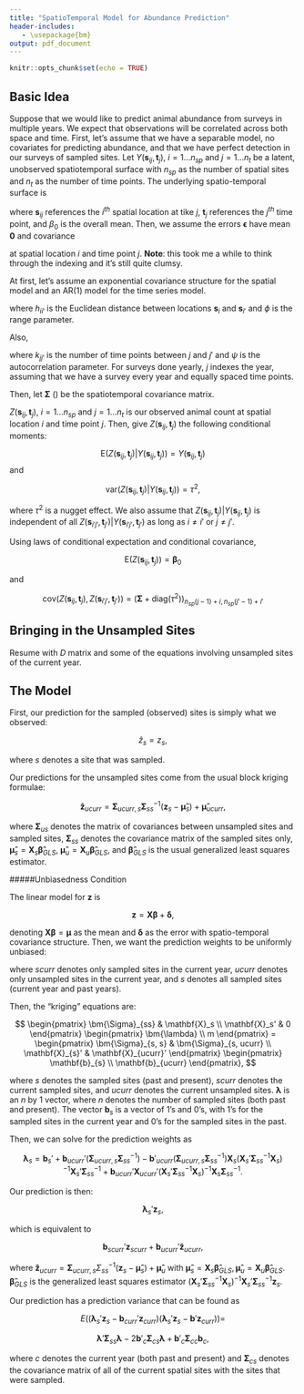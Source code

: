 ```yaml
---
title: "SpatioTemporal Model for Abundance Prediction"
header-includes:
   - \usepackage{bm} 
output: pdf_document
---
```


```r
knitr::opts_chunk$set(echo = TRUE)
```

## Basic Idea

Suppose that we would like to predict animal abundance from surveys in multiple years. We expect that observations will be correlated across both space and time. First, let's assume that we have a separable model, no covariates for predicting abundance, and that we have perfect detection in our surveys of sampled sites. Let $Y(\mathbf{s}_{ij}, \mathbf{t}_j)$, $i = 1 \ldots n_{sp}$ and $j = 1 \ldots n_{t}$ be a latent, unobserved spatiotemporal surface with $n_{sp}$ as the number of spatial sites and $n_t$ as the number of time points. The underlying spatio-temporal surface is

\begin{equation}
Y(\mathbf{s}_{ij}, \mathbf{t}_j) = \bm{\beta}_0 + \bm{\epsilon}(\mathbf{s}_{ij}, \mathbf{t}_j),
\end{equation}

where $\mathbf{s}_{ij}$ references the $i^{th}$ spatial location at tike $j$, $\mathbf{t}_j$ references the $j^{th}$ time point, and $\beta_0$ is the overall mean. Then, we assume the errors $\bm{\epsilon}$ have mean $\mathbf{0}$ and covariance

<!-- and spatiotemporal covariance matrix $\bm{\Sigma}$ with element $i, j$ of $\bm{\Sigma}$ as -->

\begin{equation}
\label{equation:covariancemat}
\bm{\Sigma}_{n_{sp}(j - 1) + i, n_{sp}(j' - 1) + i'} = \sigma^2 \rho_1 (\vert\vert \mathbf{s}_i - \mathbf{s}_{i'} \vert \vert) \rho_2 (\vert\vert \mathbf{t}_j - \mathbf{t}_{j'} \vert \vert). 
\end{equation}

at spatial location $i$ and time point $j$. __Note__: this took me a while to think through the indexing and it's still quite clumsy.

At first, let's assume an exponential covariance structure for the spatial model and an AR(1) model for the time series model.

\begin{equation}
\rho_1 (\vert\vert \mathbf{s}_i - \mathbf{s}_{i'} \vert \vert) = \text{exp}(-h_{ii'} / \phi),
\end{equation}

where $h_{ii'}$ is the Euclidean distance between locations $\mathbf{s}_i$ and $\mathbf{s}_{i'}$ and $\phi$ is the range parameter.

Also,

\begin{equation}
\rho_2 (\vert\vert \mathbf{t}_j - \mathbf{t}_{j'} \vert \vert) = \psi^{k_{jj'}},
\end{equation}

where $k_{jj'}$ is the number of time points between $j$ and $j'$ and $\psi$ is the autocorrelation parameter. For surveys done yearly, $j$ indexes the year, assuming that we have a survey every year and equally spaced time points.

Then, let $\bm{\Sigma}$ (\ref{equation:covariancemat}) be the spatiotemporal covariance matrix.

$Z(\mathbf{s}_{ij}, \mathbf{t}_j)$, $i = 1 \ldots n_{sp}$ and $j = 1 \ldots n_{t}$ is our observed animal count at spatial location $i$ and time point $j$. Then, give $Z(\mathbf{s}_{ij}, \mathbf{t}_j)$ the following conditional moments:

$$
\text{E}(Z(\mathbf{s}_{ij}, \mathbf{t}_j) \vert Y(\mathbf{s}_{ij}, \mathbf{t}_j)) = Y(\mathbf{s}_{ij}, \mathbf{t}_j)
$$
and

$$
\text{var}(Z(\mathbf{s}_{ij}, \mathbf{t}_j) \vert Y(\mathbf{s}_{ij}, \mathbf{t}_j)) = \tau^2,
$$

where $\tau^2$ is a nugget effect. We also assume that $Z(\mathbf{s}_{ij}, \mathbf{t}_j) \vert Y(\mathbf{s}_{ij}, \mathbf{t}_j)$ is independent of all  $Z(\mathbf{s}_{i'j'}, \mathbf{t}_{j'}) \vert Y(\mathbf{s}_{i'j'}, \mathbf{t}_{j'})$ as long as $i \neq i'$ or $j \neq j'$. 

Using laws of conditional expectation and conditional covariance,

$$
\text{E}(Z(\mathbf{s}_{ij}, \mathbf{t}_j)) = \mathbf{\beta}_0
$$

and 

$$
\text{cov}(Z(\mathbf{s}_{ij}, \mathbf{t}_j), Z(\mathbf{s}_{i'j'}, \mathbf{t}_{j'})) = (\bm{\Sigma} + \text{diag}(\tau^2))_{n_{sp}(j - 1) + i, n_{sp}(j' - 1) + i'}
$$

## Bringing in the Unsampled Sites

Resume with $D$ matrix and some of the equations involving unsampled sites of the current year.

## The Model


First, our prediction for the sampled (observed) sites is simply what we observed:

$$
\hat{z}_s = z_s,
$$

where $s$ denotes a site that was sampled.

Our predictions for the unsampled sites come from the usual block kriging formulae:

$$
\mathbf{\hat{z}}_{ucurr} = \bm{\Sigma}_{ucurr,s} \bm{\Sigma}_{ss}^{-1}(\mathbf{z}_s - \bm{\hat{\mu}}_s) + \bm{\hat{\mu}}_{ucurr},
$$


where $\bm{\Sigma}_{us}$ denotes the matrix of covariances between unsampled sites and sampled sites, $\bm{\Sigma}_{ss}$ denotes the covariance matrix of the sampled sites only, $\bm{\hat{\mu}}_s = \mathbf{X}_s \bm{\hat{\beta}}_{GLS}$, $\bm{\hat{\mu}}_u = \mathbf{X}_u \bm{\hat{\beta}}_{GLS}$, and $\bm{\hat{\beta}}_{GLS}$ is the usual generalized least squares estimator. 


#####Unbiasedness Condition

The linear model for $\mathbf{z}$ is 

$$
\mathbf{z} = \mathbf{X} \bm{\beta} + \bm{\delta},
$$

denoting $\mathbf{X} \bm{\beta} = \bm{\mu}$ as the mean and $\bm{\delta}$ as the error with spatio-temporal covariance structure. Then, we want the prediction weights to be uniformly unbiased:

\begin{align*}
E(\mathbf{a}'\mathbf{z}_s) &= E(\mathbf{b}'\mathbf{z}_{curr}) \forall \bm{\beta} \\
\leftrightarrow \mathbf{a}'\mathbf{X}_s &= \mathbf{b}_{curr}'\mathbf{X}_{curr}\\ \leftrightarrow \mathbf{a}'\mathbf{X}_s &= \mathbf{b}_{scurr}'\mathbf{X}_{scurr} + \mathbf{b}_{ucurr}'\mathbf{X}_{ucurr},
\end{align*}

where $scurr$ denotes only sampled sites in the current year, $ucurr$ denotes only unsampled sites in the current year, and $s$ denotes all sampled sites (current year and past years).

Then, the "kriging" equations are:

$$
\begin{pmatrix}
\bm{\Sigma}_{ss} & \mathbf{X}_s \\
\mathbf{X}_s' & 0
\end{pmatrix} 
\begin{pmatrix}
\bm{\lambda} \\
m
\end{pmatrix} = 
\begin{pmatrix}
\bm{\Sigma}_{s, s} & \bm{\Sigma}_{s, ucurr} \\
\mathbf{X}_{s}' & \mathbf{X}_{ucurr}'
\end{pmatrix} 
\begin{pmatrix}
\mathbf{b}_{s} \\
\mathbf{b}_{ucurr}
\end{pmatrix},
$$

where $s$ denotes the sampled sites (past and present), $scurr$ denotes the current sampled sites, and $ucurr$ denotes the current unsampled sites. $\bm{\lambda}$ is an $n$ by 1 vector, where $n$ denotes the number of sampled sites (both past and present). The vector $\mathbf{b}_{s}$ is a vector of 1's and 0's, with 1's for the sampled sites in the current year and 0's for the sampled sites in the past.

Then, we can solve for the prediction weights as

$$
\bm{\lambda}_s = \mathbf{b}_{s}' + \mathbf{b}_{ucurr}' (\bm{\Sigma}_{ucurr, s}\bm{\Sigma}_{ss}^{-1}) - \mathbf{b}'_{ucurr}(\bm{\Sigma}_{ucurr, s} \bm{\Sigma}_{ss}^{-1})\mathbf{X}_s(\mathbf{X}_s'\bm{\Sigma}_{ss}^{-1}\mathbf{X}_s)^{-1}\mathbf{X}_s'\bm{\Sigma}_{ss}^{-1} + \mathbf{b}_{ucurr}' \mathbf{X}_{ucurr}'(\mathbf{X}_s'\bm{\Sigma}_{ss}^{-1}\mathbf{X}_s)^{-1}\mathbf{X}_s \bm{\Sigma}_{ss}^{-1}.
$$

Our prediction is then:

$$
\bm{\lambda}_s' \mathbf{z}_s,
$$

which is equivalent to 

$$
\mathbf{b}_{scurr}'\mathbf{z}_{scurr} + \mathbf{b}_{ucurr}' \mathbf{\hat{z}}_{ucurr},
$$

where $\mathbf{\hat{z}}_{ucurr} = \bm{\Sigma}_{ucurr, s} \Sigma_{ss}^{-1} (\mathbf{z}_s - \bm{\hat{\mu}}_s) + \bm{\hat{\mu}}_u$ with $\bm{\hat{\mu}}_s = \mathbf{X}_s \bm{\hat{\beta}}_{GLS}, \bm{\hat{\mu}}_u = \mathbf{X}_u \bm{\hat{\beta}}_{GLS}$. $\bm{\hat{\beta}}_{GLS}$ is the generalized least squares estimator $(\mathbf{X}_s' \bm{\Sigma}_{ss}^{-1} \mathbf{X}_s)^{-1} \mathbf{X}_s' \bm{\Sigma}_{ss}^{-1} \mathbf{z}_s$.

Our prediction has a prediction variance that can be found as

$$
E((\bm{\lambda}_s'\mathbf{z}_s - \mathbf{b}_{curr}'\mathbf{z}_{curr})(\bm{\lambda}_s'\mathbf{z}_s - \mathbf{b}'\mathbf{z}_{curr})) =
$$

$$
\bm{\lambda}'\bm{\Sigma}_{ss}\bm{\lambda} - 2 \mathbf{b}'_{c} \bm{\Sigma}_{cs} \bm{\lambda} + \mathbf{b}'_{c} \bm{\Sigma}_{cc}\mathbf{b}_c,
$$

where $c$ denotes the current year (both past and present) and $\bm{\Sigma}_{cs}$ denotes the covariance matrix of all of the current spatial sites with the sites that were sampled.















